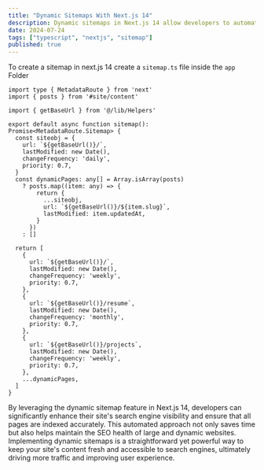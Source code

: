 ```yaml
---
title: "Dynamic Sitemaps With Next.js 14"
description: Dynamic sitemaps in Next.js 14 allow developers to automatically generate and update sitemaps based on the current state of their application. This feature is particularly useful for large websites or applications with frequently changing content. By dynamically creating sitemaps, you can ensure that search engines always have the most up-to-date information about the pages on your site, improving your SEO efforts.
date: 2024-07-24
tags: ["typescript", "nextjs", "sitemap"]
published: true
---
```


To create a sitemap in next.js 14 create a `sitemap.ts` file inside the `app` Folder

```tsx
import type { MetadataRoute } from 'next'
import { posts } from '#site/content'

import { getBaseUrl } from '@/lib/Helpers'

export default async function sitemap(): Promise<MetadataRoute.Sitemap> {
  const siteobj = {
    url: `${getBaseUrl()}/`,
    lastModified: new Date(),
    changeFrequency: 'daily',
    priority: 0.7,
  }
  const dynamicPages: any[] = Array.isArray(posts)
    ? posts.map((item: any) => {
        return {
          ...siteobj,
          url: `${getBaseUrl()}/${item.slug}`,
          lastModified: item.updatedAt,
        }
      })
    : []

  return [
    {
      url: `${getBaseUrl()}/`,
      lastModified: new Date(),
      changeFrequency: 'weekly',
      priority: 0.7,
    },
    {
      url: `${getBaseUrl()}/resume`,
      lastModified: new Date(),
      changeFrequency: 'monthly',
      priority: 0.7,
    },
    {
      url: `${getBaseUrl()}/projects`,
      lastModified: new Date(),
      changeFrequency: 'weekly',
      priority: 0.7,
    },
    ...dynamicPages,
  ]
}
```

By leveraging the dynamic sitemap feature in Next.js 14, developers can significantly enhance their site's search engine visibility and ensure that all pages are indexed accurately. This automated approach not only saves time but also helps maintain the SEO health of large and dynamic websites. Implementing dynamic sitemaps is a straightforward yet powerful way to keep your site's content fresh and accessible to search engines, ultimately driving more traffic and improving user experience.